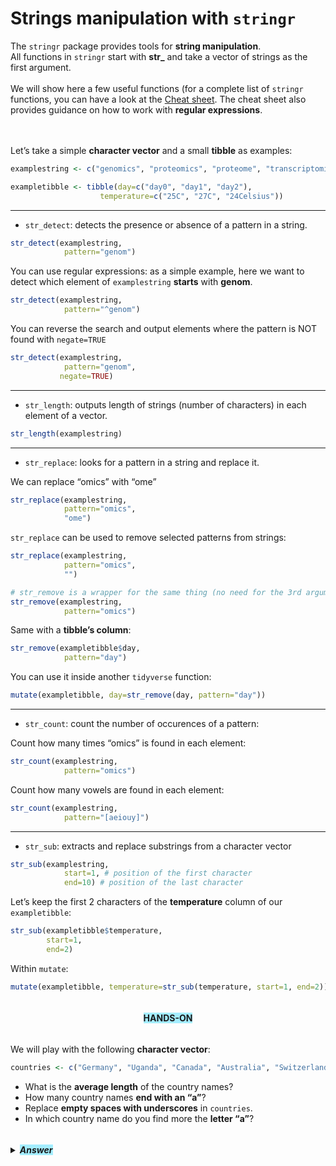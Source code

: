 # Strings manipulation with `stringr`

The `stringr` package provides tools for **string manipulation**.
<br>
All functions in `stringr` start with **str_** and take a vector of strings as the first argument.
<br><br>
We will show here a few useful functions (for a complete list of `stringr` functions, you can have a look at the [Cheat sheet](https://github.com/rstudio/cheatsheets/blob/master/strings.pdf). The cheat sheet also provides guidance on how to work with **regular expressions**.

<br><br>
Let's take a simple **character vector** and a small **tibble** as examples:

```r
examplestring <- c("genomics", "proteomics", "proteome", "transcriptomics", "metagenomics", "metabolomics")

exampletibble <- tibble(day=c("day0", "day1", "day2"),
                    temperature=c("25C", "27C", "24Celsius"))
```

***

* `str_detect`: detects the presence or absence of a pattern in a string.

```r
str_detect(examplestring, 
            pattern="genom")
```

You can use regular expressions: as a simple example, here we want to detect which element of `examplestring` **starts** with **genom**.

```r
str_detect(examplestring, 
            pattern="^genom")
```

You can reverse the search and output elements where the pattern is NOT found with `negate=TRUE`

```r
str_detect(examplestring, 
            pattern="genom",
           negate=TRUE)
```

***

* `str_length`: outputs length of strings (number of characters) in each element of a vector.

```r
str_length(examplestring)
```

***

* `str_replace`: looks for a pattern in a string and replace it.

We can replace "omics" with "ome"

```r
str_replace(examplestring, 
            pattern="omics", 
            "ome")
```

`str_replace` can be used to remove selected patterns from strings:

```r
str_replace(examplestring, 
            pattern="omics", 
            "")

# str_remove is a wrapper for the same thing (no need for the 3rd argument)
str_remove(examplestring, 
            pattern="omics")
```

Same with a **tibble's column**:

```r
str_remove(exampletibble$day, 
            pattern="day")
```

You can use it inside another `tidyverse` function:

```r
mutate(exampletibble, day=str_remove(day, pattern="day"))
```

***

* `str_count`: count the number of occurences of a pattern:

Count how many times "omics" is found in each element:

```r
str_count(examplestring, 
            pattern="omics")
```

Count how many vowels are found in each element:

```r
str_count(examplestring, 
            pattern="[aeiouy]")
```

***

* `str_sub`: extracts and replace substrings from a character vector

```r
str_sub(examplestring, 
            start=1, # position of the first character
            end=10) # position of the last character
```

Let's keep the first 2 characters of the **temperature** column of our `exampletibble`:

```r
str_sub(exampletibble$temperature, 
        start=1, 
        end=2)
```

Within `mutate`:

```r
mutate(exampletibble, temperature=str_sub(temperature, start=1, end=2))
```

<center><h4 style="background-color: #a4edff; display: inline-block;">**HANDS-ON**</h4></center>

We will play with the following **character vector**:

```r
countries <- c("Germany", "Uganda", "Canada", "Australia", "Switzerland", "Thailand", "Bolivia", "Russia", "Italy", "Senegal", "South Korea", "Mexico", "Argentina", "England")
```

* What is the **average length** of the country names?
* How many country names **end with an "a"**?
* Replace **empty spaces with underscores** in `countries`.
* In which country name do you find more the **letter "a"**?

<details>
<summary>
<h5 style="background-color: #a4edff; display: inline-block;">*Answer*</h5>
</summary>

```r
# What is the average length of the country names?
mean(str_length(countries))

# How many country names end with an "a"?
  # Get the logical vector
str_detect(countries, "a$")
  # Retrieve only the "TRUE" and count
length(which(str_detect(countries, "a$")))
length(countries[str_detect(countries, "a$")])

# Replace empty spaces with underscores in `countries`.
str_replace(countries, " ", "_")

# In which country name do you find more the letter "a"?
  # count how many "a" per country name
str_count(countries, "a")
  # extract the country name where there are more "a".
countries[max(str_count(countries, "a"))]
```

</details>




